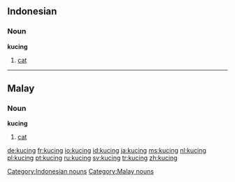 ==Indonesian==

===Noun===
'''kucing'''

# [[cat]]

[[Category:Indonesian nouns]]

----

==Malay==

===Noun===
'''kucing'''

# [[cat]]

[[Category:Malay nouns]]

[[de:kucing]]
[[fr:kucing]]
[[io:kucing]]
[[id:kucing]]
[[ja:kucing]]
[[ms:kucing]]
[[nl:kucing]]
[[pl:kucing]]
[[pt:kucing]]
[[ru:kucing]]
[[sv:kucing]]
[[tr:kucing]]
[[zh:kucing]]